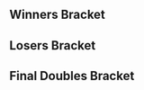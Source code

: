 {{DISPLAYTITLE:West San Jose Tourney: Doubles Bracket}}{{SetGame|melee}}{{tabs static
|name1=Overview
|link1=West San Jose Tourney
|name2=Singles Bracket
|link2=West San Jose Tourney/Singles Bracket
|name3=Doubles Bracket
|link3=West San Jose Tourney/Doubles Bracket
|This=3
}}
==Winners Bracket==
{{8DEDoublesWBracketA
|column-width=165
<!-- WINNERS BRACKET -->
<!-- ROUND 1 -->
|r1m1t1p1=Falcomist |r1m1t1p1flag=us
|r1m1t1p2=Phil |r1m1t1p2flag=us|r1m1t1score={{win}}
|r1m1t2p1=L |r1m1t2p1flag=us
|r1m1t2p2=Mackadotious |r1m1t2p2flag=us|r1m1t2score=
|r1m1win=1

|r1m2t1p1=Alan |r1m2t1p1flag=us
|r1m2t1p2=Shroomed |r1m2t1p2flag=us|r1m2t1score={{win}}
|r1m2t2p1=Darrell |r1m2t2p1flag=us
|r1m2t2p2=Sheridan |r1m2t2p2flag=us|r1m2t2score=
|r1m2win=1


|r1m3t1p1=SFAT |r1m3t1p1flag=us
|r1m3t1p2=PewPewU |r1m3t1p2flag=us|r1m3t1score={{win}}
|r1m3t2p1=Vantage |r1m3t2p1flag=us
|r1m3t2p2=Waterbox |r1m3t2p2flag=us|r1m3t2score=
|r1m3win=1

|r1m4t1p1=HomeMadeWaffles |r1m4t1p1flag=us
|r1m4t1p2=Scar |r1m4t1p2flag=us|r1m4t1score={{win}}
|r1m4t2p1=HK |r1m4t2p1flag=us
|r1m4t2p2=TANG |r1m4t2p2flag=us|r1m4t2score=
|r1m4win=1

<!-- ROUND 2 -->
|r2m1t1p1=Falcomist |r2m1t1p1flag=us
|r2m1t1p2=Phil |r2m1t1p2flag=us|r2m1t1score={{win}}
|r2m1t2p1=Alan |r2m1t2p1flag=us
|r2m1t2p2=Shroomed |r2m1t2p2flag=us|r2m1t2score=
|r2m1win=1

|r2m2t1p1=SFAT |r2m2t1p1flag=us
|r2m2t1p2=PewPewU |r2m2t1p2flag=us|r2m2t1score={{win}}
|r2m2t2p1=HomeMadeWaffles |r2m2t2p1flag=us
|r2m2t2p2=Scar |r2m2t2p2flag=us|r2m2t2score=
|r2m2win=1
}}
==Losers Bracket==
{{8DEDoublesLBracketSmwA
|tourneylink=West San Jose Tourney
|tourneyname=West San Jose Tourney
|l1placement=7-8
|l2placement=5-6
|column-width=165
<!-- LOSERS BRACKET -->
<!-- ROUND 1 -->
|l1m1t1p1=L |l1m1t1p1flag=us
|l1m1t1p2=Mackadotious |l1m1t1p2flag=us|l1m1t1score=
|l1m1t2p1=Darrell |l1m1t2p1flag=us
|l1m1t2p2=Sheridan |l1m1t2p2flag=us|l1m1t2score={{win}}
|l1m1win=2

|l1m2t1p1=Vantage |l1m2t1p1flag=us
|l1m2t1p2=Waterbox |l1m2t1p2flag=us|l1m2t1score=
|l1m2t2p1=HK |l1m2t2p1flag=us
|l1m2t2p2=Tang |l1m2t2p2flag=us|l1m2t2score={{win}}
|l1m2win=2

<!-- ROUND 2 -->
|l2m1t1p1=HomeMadeWaffles |l2m1t1p1flag=us
|l2m1t1p2=Scar |l2m1t1p2flag=us|l2m1t1score={{win}}
|l2m1t2p1=Darrell |l2m1t2p1flag=us
|l2m1t2p2=Sheridan |l2m1t2p2flag=us|l2m1t2score=
|l2m1win=1

|l2m2t1p1=Alan |l2m2t1p1flag=us
|l2m2t1p2=Shroomed |l2m2t1p2flag=us|l2m2t1score={{win}}
|l2m2t2p1=HK |l2m2t2p1flag=us
|l2m2t2p2=TANG |l2m2t2p2flag=us|l2m2t2score=
|l2m2win=1
}}
<onlyinclude>
==Final Doubles Bracket==
{{DEFinalDoublesSmwBracket
|column-width=165
|tourneylink=West San Jose Tourney
|tourneyname=West San Jose Tourney
|l1placement=4
|r2placement=3
|r3loserplacement=2
|r3winnerplacement=1
<!-- WINNERS FINALS -->
|r1m1t1p1=Falcomist |r1m1t1p1flag=us
|r1m1t1p2=Phil |r1m1t1p2flag=us |r1m1t1score=0
|r1m1t2p1=SFAT |r1m1t2p1flag=us
|r1m1t2p2=PewPewU |r1m1t2p2flag=us |r1m1t2score=3
|r1m1win=2
|r1m1t1p1char1=fox |r1m1t1p1stock1=0 |r1m1t1p2char1=puff |r1m1t1p2stock1=0
|r1m1t2p1char1=fox |r1m1t2p1stock1=3 |r1m1t2p2char1=marth |r1m1t2p2stock1=1 |r1m1win1=2 |r1m1stage1=Dream Land
|r1m1t1p1char2=falco |r1m1t1p1stock2=0 |r1m1t1p2char2=fox |r1m1t1p2stock2=0
|r1m1t2p1char2=fox |r1m1t2p1stock2=1 |r1m1t2p2char2=marth |r1m1t2p2stock2=1 |r1m1win2=2 |r1m1stage2=Dream Land
|r1m1t1p1char3=falco |r1m1t1p1stock3=0 |r1m1t1p2char3=fox |r1m1t1p2stock3=0
|r1m1t2p1char3=fox |r1m1t2p1stock3=1 |r1m1t2p2char3=marth |r1m1t2p2stock3=1 |r1m1win3=2 |r1m1stage3=Pokémon Stadium
|r1m1date=
|r1m1finished=
|r1m1details={{BracketMatchDetails
|vodgame1=https://www.youtube.com/watch?v=fubQsbhEvUc
|vodgame2=https://www.youtube.com/watch?v=azuBKrtLagw
|vodgame3=https://www.youtube.com/watch?v=7aORRFTRBsQ
}}
<!-- ROUND 3 -->
|l1m1t1p1=HomeMadeWaffles |l1m1t1p1flag=us
|l1m1t1p2=Scar |l1m1t1p2flag=us|l1m1t1score=
|l1m1t2p1=Alan |l1m1t2p1flag=us
|l1m1t2p2=Shroomed |l1m1t2p2flag=us|l1m1t2score={{win}}
|l1m1win=2

<!-- LOSERS FINALS -->
|r2m1t1p1=Falcomist |r2m1t1p1flag=us
|r2m1t1p2=Phil |r2m1t1p2flag=us|r2m1t1score=
|r2m1t2p1=Alan |r2m1t2p1flag=us
|r2m1t2p2=Shroomed |r2m1t2p2flag=us|r2m1t2score={{win}}
|r2m1win=2
<!-- GRAND FINALS -->
|r3m1t1p1=SFAT |r3m1t1p1flag=us
|r3m1t1p2=PewPewU |r3m1t1p2flag=us |r3m1t1score=3
|r3m1t2p1=Alan |r3m1t2p1flag=us
|r3m1t2p2=Shroomed |r3m1t2p2flag=us |r3m1t2score=1
|r3m1win=1
|r3m1t1p1char1=sheik |r3m1t1p1stock1=2 |r3m1t1p2char1=marth |r3m1t1p2stock1=2
|r3m1t2p1char1=peach |r3m1t2p1stock1=0 |r3m1t2p2char1=fox |r3m1t2p2stock1=0  |r3m1win1=1 |r3m1stage1=Final Destination
|r3m1t1p1char2=sheik |r3m1t1p1stock2=1 |r3m1t1p2char2=marth |r3m1t1p2stock2=1
|r3m1t2p1char2=peach |r3m1t2p1stock2=0 |r3m1t2p2char2=doc |r3m1t2p2stock2=0 |r3m1win2=1 |r3m1stage2=Final Destination
|r3m1t1p1char3=sheik |r3m1t1p1stock3=0 |r3m1t1p2char3=marth |r3m1t1p2stock3=0
|r3m1t2p1char3=peach |r3m1t2p1stock3=1 |r3m1t2p2char3=fox |r3m1t2p2stock3=1 |r3m1win3=2 |r3m1stage3=Pokémon Stadium
|r3m1t1p1char4=sheik |r3m1t1p1stock4=2 |r3m1t1p2char4=marth |r3m1t1p2stock4=1
|r3m1t2p1char4=peach |r3m1t2p1stock4=0 |r3m1t2p2char4=fox |r3m1t2p2stock4=0 |r3m1win4=1 |r3m1stage4=Pokémon Stadium
|r3m1details={{BracketMatchDetails
|vodgame1=https://www.youtube.com/watch?v=yrH1_Tdhg1c
|vodgame2=https://www.youtube.com/watch?v=JZ3tPbAMF2I
|vodgame3=https://www.youtube.com/watch?v=uFUPCgB_XcI
|vodgame4=https://www.youtube.com/watch?v=JDkbpiXGN_I
}}
}}
</onlyinclude>

